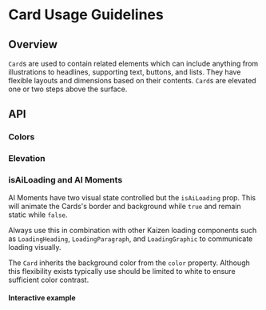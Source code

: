 
<Meta title="Components/Card/Usage Guidelines" />

# Card Usage Guidelines

<ResourceLinks
  sourceCode="https://github.com/cultureamp/kaizen-design-system/tree/main/packages/components/src/Card"
  figma="https://www.figma.com/design/eZKEE5kXbEMY3lx84oz8iN/%F0%9F%92%9C-Heart-UI-Kit?m=auto&node-id=1929-14084"
  designGuidelines="https://cultureamp.atlassian.net/wiki/spaces/DesignSystem/pages/3082094938/Card"
  apiSpecification="/?path=/docs/components-card-api-specification--docs"
/>

<KAIOInstallation exportNames="Card" />

## Overview

`Card`s are used to contain related elements which can include anything from illustrations to headlines, supporting text, buttons, and lists. They have flexible layouts and dimensions based on their contents. `Card`s are elevated one or two steps above the surface.

<Canvas of={CardStories.Playground} />
<Controls of={CardStories.Playground} />

## API

### Colors

<Canvas of={CardStories.Colors} />

### Elevation

<Canvas of={CardStories.Elevation} />

### isAiLoading and AI Moments

AI Moments have two visual state controlled but the `isAiLoading` prop. This will animate the Cards's border and background while `true` and remain static while `false`.

<Canvas of={CardStories.AIMoment} />

Always use this in combination with other Kaizen loading components such as `LoadingHeading`, `LoadingParagraph`, and `LoadingGraphic` to communicate loading visually.

<Canvas of={CardStories.AIMomentWithColor} />

The `Card` inherits the background color from the `color` property. Although this flexibility exists typically use should be limited to white to ensure sufficient color contrast.

#### Interactive example

<Canvas of={CardStories.InteractiveAIMoment} />
